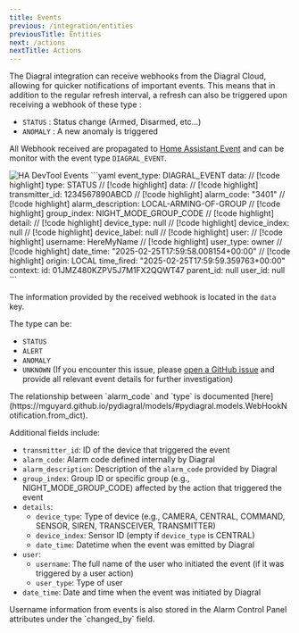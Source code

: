 ```yaml
---
title: Events
previous: /integration/entities
previousTitle: Entities
next: /actions
nextTitle: Actions
---
```


The Diagral integration can receive webhooks from the Diagral Cloud, allowing for quicker notifications of important events.
This means that in addition to the regular refresh interval, a refresh can also be triggered upon receiving a webhook of these type :
* `STATUS` : Status change (Armed, Disarmed, etc...)
* `ANOMALY` : A new anomaly is triggered

All Webhook received are propagated to [Home Assistant Event](https://my.home-assistant.io/redirect/developer_events/) and can be monitor with the event type `DIAGRAL_EVENT`.

<Image src="/images/devtool-events.png" alt="HA DevTool Events" />

<Card title="Example of Event" icon="bell">
```yaml
event_type: DIAGRAL_EVENT
data: // [!code highlight]
  type: STATUS // [!code highlight]
  data: // [!code highlight]
    transmitter_id: 1234567890ABCD // [!code highlight]
    alarm_code: "3401" // [!code highlight]
    alarm_description: LOCAL-ARMING-OF-GROUP // [!code highlight]
    group_index: NIGHT_MODE_GROUP_CODE // [!code highlight]
    detail: // [!code highlight]
      device_type: null // [!code highlight]
      device_index: null // [!code highlight]
      device_label: null // [!code highlight]
    user: // [!code highlight]
      username: HereMyName // [!code highlight]
      user_type: owner // [!code highlight]
    date_time: "2025-02-25T17:59:58.008154+00:00" // [!code highlight]
origin: LOCAL
time_fired: "2025-02-25T17:59:59.359763+00:00"
context:
  id: 01JMZ480KZPV5J7M1FX2QQWT47
  parent_id: null
  user_id: null
```
</Card>

The information provided by the received webhook is located in the `data` key.

The type can be:
- `STATUS`
- `ALERT`
- `ANOMALY`
- `UNKNOWN` (If you encounter this issue, please [open a GitHub issue](https://github.com/mguyard/hass-diagral/issues/new/choose) and provide all relevant event details for further investigation)

<Info>
The relationship between `alarm_code` and `type` is documented [here](https://mguyard.github.io/pydiagral/models/#pydiagral.models.WebHookNotification.from_dict).
</Info>

Additional fields include:
- `transmitter_id`: ID of the device that triggered the event
- `alarm_code`: Alarm code defined internally by Diagral
- `alarm_description`: Description of the `alarm_code` provided by Diagral
- `group_index`: Group ID or specific group (e.g., NIGHT_MODE_GROUP_CODE) affected by the action that triggered the event
- `details`:
    - `device_type`: Type of device (e.g., CAMERA, CENTRAL, COMMAND, SENSOR, SIREN, TRANSCEIVER, TRANSMITTER)
    - `device_index`: Sensor ID (empty if `device_type` is CENTRAL)
    - `date_time`: Datetime when the event was emitted by Diagral
- `user`:
    - `username`: The full name of the user who initiated the event (if it was triggered by a user action)
    - `user_type`: Type of user
- `date_time`: Date and time when the event was initiated by Diagral

<Info>
Username information from events is also stored in the Alarm Control Panel attributes under the `changed_by` field.
</Info>